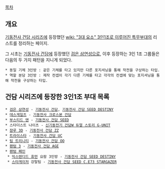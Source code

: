 [[목차]]

== 개요 ==
[[기동전사 건담 시리즈]]에 등장했던 [[wiki: "3대 요소" 3인1조로 이루어진 특무부대]]의 리스트를 정리하는 페이지.

그 시초는 [[기동전사 건담]]에 등장했던 [[검은 삼연성]]으로, 이후 등장하는 3인 1조 그룹들은 다음의 두 가지 패턴을 지니게 되었다.

 * 동일 기체 3인방 : 같은 기체를 타고 있지만 다른 포지셔닝을 통해 작전을 구상하는 타입.
 * 역할 분담 3인방 : 제작 컨셉이 각기 다른 기체를 타고 각각의 컨셉에 맞는 포지셔닝을 통해 작전을 구상하는 타입.

== 건담 시리즈에 등장한 3인1조 부대 목록 ==
 * [[검은 삼연성]] - [[기동전사 건담]], [[기동전사 건담 SEED DESTINY]]
 * [[데스게일즈]] - [[기동전사 크로스본 건담]]
 * [[부스티드 맨]] - [[기동전사 건담 SEED]]
 * 스타더스트 나이츠 - [[신기동전기 건담W 듀얼 스토리 G-UNIT]]
 * [[쟘루 3D]] - [[기동전사 건담 ZZ]]
 * [[트라이스타]] - [[기동전사 건담 UC]]
 * [[팀 트리니티]] - [[기동전사 건담 OO]]
 * [[팬텀 3]] - [[기동전사 건담 AGE]]
 * [[팬텀 페인]]
  * [[익스텐디드 휴먼]] 요람 3인방 - [[기동전사 건담 SEED DESTINY]]
  * [[스타게이저]] 강탈팀 - [[기동전사 건담 SEED C.E73 STARGAZER]]
